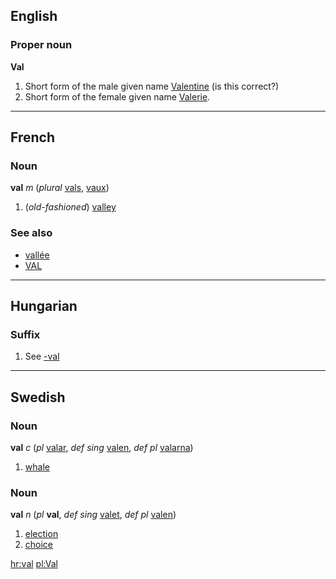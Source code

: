 ==English==
===Proper noun===
'''Val'''

#Short form of the male given name [[Valentine]] (is this correct?)
#Short form of the female given name [[Valerie]].

----
==French==
===Noun===
'''val''' ''m'' (''plural'' [[vals]], [[vaux]])

# (''old-fashioned'') [[valley]]

===See also===
*[[vallée]]
*[[VAL]]

----

==Hungarian==
===Suffix===

# See [[-val]]

----
==Swedish==
===Noun===
'''val''' ''c'' (''pl'' [[valar]], ''def sing'' [[valen]], ''def pl'' [[valarna]])

#[[whale]]

===Noun===
'''val''' ''n'' (''pl'' '''val''', ''def sing'' [[valet]], ''def pl'' [[valen]])

#[[election]]
#[[choice]]

[[hr:val]]
[[pl:Val]]